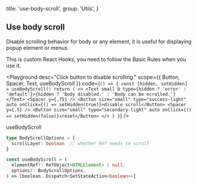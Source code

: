 
  title: 'use-body-scroll',
  group: 'Utils',
}

## Use body scroll

Disable scrolling behavior for body or any element, it is useful for displaying popup element or menus.

This is custom React Hooks, you need to follow the <Link target="_blank" color href="https://reactjs.org/docs/hooks-rules.html">Basic Rules</Link> when you use it.

<Playground
  desc="Click button to disable scrolling."
  scope={{ Button, Spacer, Text, useBodyScroll }}
  code={`
() => {
  const [hidden, setHidden] = useBodyScroll()
  return (
    <>
      <Text small b type={hidden ? 'error' : 'default'}>{hidden ? 'Body disabled.' : 'Body can be scrolled.'}</Text>
      <Spacer y={.75} />
      <Button size="small" type="success-light" auto onClick={() => setHidden(true)}>disable scroll</Button>
      <Spacer y={.5} />
      <Button size="small" type="secondary-light" auto onClick={() => setHidden(false)}>reset</Button>
    </>
  )
}
`} />

<Attributes edit="/pages/en-us/components/use-body-scroll.mdx">
<Attributes.Title>useBodyScroll</Attributes.Title>

```ts
type BodyScrollOptions = {
  scrollLayer: boolean  // whether Ref needs to scroll
}

const useBodyScroll = (
  elementRef?: RefObject<HTMLElement> | null,
  options?: BodyScrollOptions,
) => [boolean, Dispatch<SetStateAction<boolean>>]

```

</Attributes>

